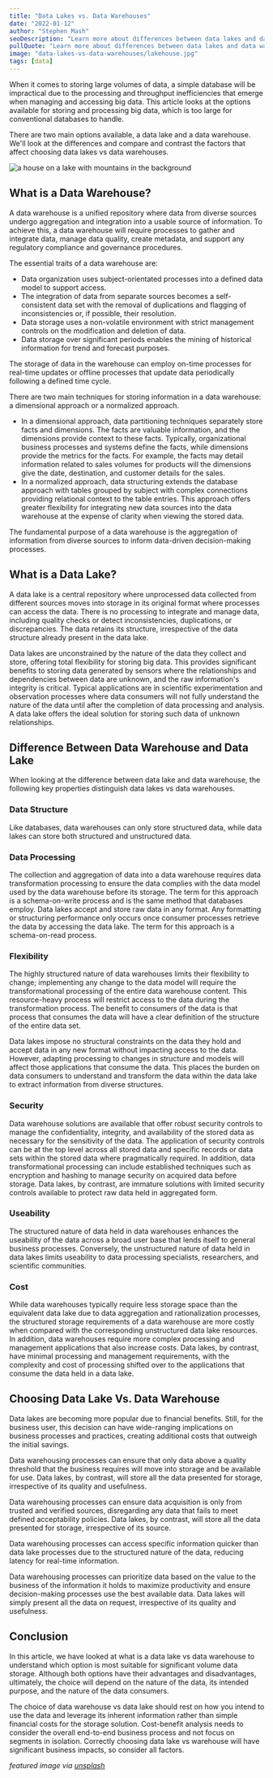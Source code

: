```yaml
---
title: "Data Lakes vs. Data Warehouses"
date: "2022-01-12"
author: "Stephen Mash"
seoDescription: "Learn more about differences between data lakes and data warehouses. Grouparoo integrates data from all kinds of databases and data warehouses and connects that data to your SaaS tools. ✓ Start a free trial now!"
pullQuote: "Learn more about differences between data lakes and data warehouses."
image: "data-lakes-vs-data-warehouses/lakehouse.jpg"
tags: [data]
---
```


When it comes to storing large volumes of data, a simple database will be impractical due to the processing and throughput inefficiencies that emerge when managing and accessing big data. This article looks at the options available for storing and processing big data, which is too large for conventional databases to handle.

There are two main options available, a data lake and a data warehouse. We'll look at the differences and compare and contrast the factors that affect choosing data lakes vs data warehouses.

<Image
  alt="a house on a lake with mountains in the background"
  src="data-lakes-vs-data-warehouses/lakehouse.jpg"
  centered
  height={730}
  width={918}
/>

## What is a Data Warehouse?

A data warehouse is a unified repository where data from diverse sources undergo aggregation and integration into a usable source of information. To achieve this, a data warehouse will require processes to gather and integrate data, manage data quality, create metadata, and support any regulatory compliance and governance procedures.

The essential traits of a data warehouse are:

- Data organization uses subject-orientated processes into a defined data model to support access.
- The integration of data from separate sources becomes a self-consistent data set with the removal of duplications and flagging of inconsistencies or, if possible, their resolution.
- Data storage uses a non-volatile environment with strict management controls on the modification and deletion of data.
- Data storage over significant periods enables the mining of historical information for trend and forecast purposes.

The storage of data in the warehouse can employ on-time processes for real-time updates or offline processes that update data periodically following a defined time cycle.

There are two main techniques for storing information in a data warehouse: a dimensional approach or a normalized approach.

- In a dimensional approach, data partitioning techniques separately store facts and dimensions. The facts are valuable information, and the dimensions provide context to these facts. Typically, organizational business processes and systems define the facts, while dimensions provide the metrics for the facts. For example, the facts may detail information related to sales volumes for products will the dimensions give the date, destination, and customer details for the sales.
- In a normalized approach, data structuring extends the database approach with tables grouped by subject with complex connections providing relational context to the table entries. This approach offers greater flexibility for integrating new data sources into the data warehouse at the expense of clarity when viewing the stored data.

The fundamental purpose of a data warehouse is the aggregation of information from diverse sources to inform data-driven decision-making processes.

## What is a Data Lake?

A data lake is a central repository where unprocessed data collected from different sources moves into storage in its original format where processes can access the data. There is no processing to integrate and manage data, including quality checks or detect inconsistencies, duplications, or discrepancies. The data retains its structure, irrespective of the data structure already present in the data lake.

Data lakes are unconstrained by the nature of the data they collect and store, offering total flexibility for storing big data. This provides significant benefits to storing data generated by sensors where the relationships and dependencies between data are unknown, and the raw information's integrity is critical. Typical applications are in scientific experimentation and observation processes where data consumers will not fully understand the nature of the data until after the completion of data processing and analysis. A data lake offers the ideal solution for storing such data of unknown relationships.

## Difference Between Data Warehouse and Data Lake

When looking at the difference between data lake and data warehouse, the following key properties distinguish data lakes vs data warehouses.

### Data Structure

Like databases, data warehouses can only store structured data, while data lakes can store both structured and unstructured data.

### Data Processing

The collection and aggregation of data into a data warehouse requires data transformation processing to ensure the data complies with the data model used by the data warehouse before its storage. The term for this approach is a schema-on-write process and is the same method that databases employ. Data lakes accept and store raw data in any format. Any formatting or structuring performance only occurs once consumer processes retrieve the data by accessing the data lake. The term for this approach is a schema-on-read process.

### Flexibility

The highly structured nature of data warehouses limits their flexibility to change; implementing any change to the data model will require the transformational processing of the entire data warehouse content. This resource-heavy process will restrict access to the data during the transformation process. The benefit to consumers of the data is that process that consumes the data will have a clear definition of the structure of the entire data set.

Data lakes impose no structural constraints on the data they hold and accept data in any new format without impacting access to the data. However, adapting processing to changes in structure and models will affect those applications that consume the data. This places the burden on data consumers to understand and transform the data within the data lake to extract information from diverse structures.

### Security

Data warehouse solutions are available that offer robust security controls to manage the confidentiality, integrity, and availability of the stored data as necessary for the sensitivity of the data. The application of security controls can be at the top level across all stored data and specific records or data sets within the stored data where pragmatically required. In addition, data transformational processing can include established techniques such as encryption and hashing to manage security on acquired data before storage. Data lakes, by contrast, are immature solutions with limited security controls available to protect raw data held in aggregated form.

### Useability

The structured nature of data held in data warehouses enhances the useability of the data across a broad user base that lends itself to general business processes. Conversely, the unstructured nature of data held in data lakes limits useability to data processing specialists, researchers, and scientific communities.

### Cost

While data warehouses typically require less storage space than the equivalent data lake due to data aggregation and rationalization processes, the structured storage requirements of a data warehouse are more costly when compared with the corresponding unstructured data lake resources. In addition, data warehouses require more complex processing and management applications that also increase costs. Data lakes, by contrast, have minimal processing and management requirements, with the complexity and cost of processing shifted over to the applications that consume the data held in a data lake.

## Choosing Data Lake Vs. Data Warehouse

Data lakes are becoming more popular due to financial benefits. Still, for the business user, this decision can have wide-ranging implications on business processes and practices, creating additional costs that outweigh the initial savings.

Data warehousing processes can ensure that only data above a quality threshold that the business requires will move into storage and be available for use. Data lakes, by contrast, will store all the data presented for storage, irrespective of its quality and usefulness.

Data warehousing processes can ensure data acquisition is only from trusted and verified sources, disregarding any data that fails to meet defined acceptability policies. Data lakes, by contrast, will store all the data presented for storage, irrespective of its source.

Data warehousing processes can access specific information quicker than data lake processes due to the structured nature of the data, reducing latency for real-time information.

Data warehousing processes can prioritize data based on the value to the business of the information it holds to maximize productivity and ensure decision-making processes use the best available data. Data lakes will simply present all the data on request, irrespective of its quality and usefulness.

## Conclusion

In this article, we have looked at what is a data lake vs data warehouse to understand which option is most suitable for significant volume data storage. Although both options have their advantages and disadvantages, ultimately, the choice will depend on the nature of the data, its intended purpose, and the nature of the data consumers.

The choice of data warehouse vs data lake should rest on how you intend to use the data and leverage its inherent information rather than simple financial costs for the storage solution. Cost-benefit analysis needs to consider the overall end-to-end business process and not focus on segments in isolation. Correctly choosing data lake vs warehouse will have significant business impacts, so consider all factors.

_featured image via [unsplash](https://unsplash.com/photos/7MH4ped6_Mo)_
